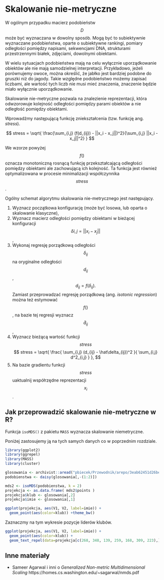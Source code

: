 # Skalowanie nie-metryczne

W ogólnym przypadku macierz podobieństw $$D$$ może być wyznaczana w dowolny sposób. Mogą być to subiektywnie wyznaczane podobieństwa, oparte o subiektywne rankingi, pomiary odległości pomiędzy napisami, sekwencjami DNA, strukturami przestrzennymi białek, zdjęciami, dowolnymi obiektami.

W wielu sytuacjach podobieństwa mają na celu wyłącznie uporządkowanie obiektów ale nie mają samodzielnej interpretacji. Przykładowo, jeżeli porównujemy owoce, można określić, że jabłko jest bardziej podobne do gruszki niż do jagody. Takie względne podobieństwo możemy zapisać liczbami, ale wartość tych liczb nie musi mieć znaczenia, znaczenie będzie miało wyłącznie uporządkowanie. 

Skalowanie nie-metryczne pozwala na znalezienie reprezentacji, która odwzorowuje kolejność odległości pomiędzy parami obiektów a nie odległość pomiędzy obiektami. 

Wprowadźmy następującą funkcję zniekształcenia (tzw. funkcję ang. *stress*).

$$
stress = \sqrt{ \frac{\sum_{i,j} (f(d_{ij}) - ||x_i - x_j||)^2}{\sum_{i,j}  ||x_i - x_j||^2} }
$$

We wzorze powyżej $$f()$$ oznacza monotoniczną rosnącą funkcję przekształcającą odległości pomiędzy obiektami ale zachowującą ich kolejność. Ta funkcja jest również optymalizowana w procesie minimalizacji współczynnika $$stress$$.

Ogólny schemat algorytmu skalowania nie-metrycznego jest następujący.

1. Wyznacz początkowa konfigurację (może być losowa, lub oparta o skalowanie klasyczne),
2. Wyznacz macierz odległości pomiędzy obiektami w bieżącej konfiguracji $$\delta{i,j} = ||x_i - x_j||$$,
3. Wykonaj regresję porządkową odległości $$\delta_{ij}$$ na oryginalne odległości $$d_{ij}$$,
$$
d_{ij} = f( \delta_{ij} ).
$$
Zamiast przeprowadzać regresję porządkową (ang. *isotonic regression*) można też estymować $$f()$$, na bazie tej regresji wyznacz $$\hat d_{ij}$$,
4. Wyznacz bieżącą wartość funkcji $$stress$$
$$
stress = \sqrt{ \frac{ \sum_{i,j} (d_{ij} - \hat\delta_{ij})^2 }{ \sum_{i,j} d^2_{i,j} } },
$$
5. Na bazie gradientu funkcji $$stress$$ uaktualnij współrzędne reprezentacji $$x_i$$. 


## Jak przeprowadzić skalowanie nie-metryczne w R?

Funkcja `isoMDS()` z pakietu `MASS` wyznacza skalowanie niemetryczne.

Poniżej zastosujemy ją na tych samych danych co w poprzednim rozdziale.

```r
library(ggplot2)
library(ggrepel)
library(MASS)
library(cluster)

glosowania <- archivist::aread("pbiecek/Przewodnik/arepo/3eab62451d26be6d14fe99dda69675ca")
podobienstwa <- daisy(glosowania[,-(1:2)])

mds2 <- isoMDS(podobienstwa, k = 2)
projekcja <- as.data.frame( mds2$points )
projekcja$klub <- glosowania[,2]
projekcja$imie <- glosowania[,1]

ggplot(projekcja, aes(V1, V2, label=imie)) + 
  geom_point(aes(color=klub)) +theme_bw()
```

Zaznaczmy na tym wykresie pozycje liderów klubów.

```r
ggplot(projekcja, aes(V1, V2, label=imie)) + 
  geom_point(aes(color=klub)) +
  geom_text_repel(data=projekcja[c(268, 348, 139, 259, 168, 309, 223),]) +theme_bw()
```

## Inne materiały

* Sameer Agarwal i inni o *Generalized Non-metric Multidimensional Scaling* https://homes.cs.washington.edu/~sagarwal/nmds.pdf


